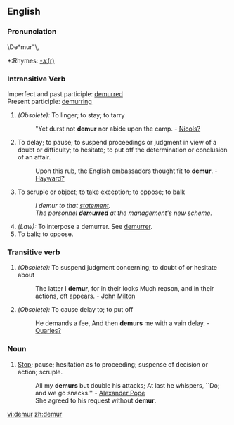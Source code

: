 ==English==
===Pronunciation===
\De*mur"\,
*:Rhymes: [[Rhymes:English:-ɜː(r)|-ɜː(r)]]
{{pronstub}}

===Intransitive Verb===
Imperfect and past participle: [[demurred]] <br>
Present participle: [[demurring]]

#''(Obsolete):'' To linger; to stay; to tarry
#:"Yet durst not '''demur''' nor abide upon the camp. - [[Nicols?]]                                              
#To delay; to pause; to suspend proceedings or judgment in view of a doubt or difficulty; to hesitate; to put off the determination or conclusion of an affair.
#:Upon this rub, the English embassadors thought fit to '''demur'''. - [[Hayward?]]
#To scruple or object; to take exception; to oppose; to balk
#:''I demur to that [[statement]].''
#:''The personnel '''demurred''' at the management's new scheme.''
#''(Law):'' To interpose a demurrer. See [[demurrer]].
#To balk; to oppose.


===Transitive verb===
#''(Obsolete):'' To suspend judgment concerning; to doubt of or hesitate about
#:The latter I '''demur''', for in their looks Much reason, and in their actions, oft appears. - [[w:John Milton|John Milton]]
#''(Obsolete):'' To cause delay to; to put off
#:He demands a fee, And then '''demurs''' me with a vain delay. - [[Quarles?]]

===Noun===
#[[Stop]]; pause; hesitation as to proceeding; suspense of decision or action; scruple.
#:All my '''demurs''' but double his attacks; At last he whispers, ``Do; and we go snacks.'' - [[w:Alexander Pope|Alexander Pope]]
#:She agreed to his request without '''demur'''.

[[vi:demur]]
[[zh:demur]]